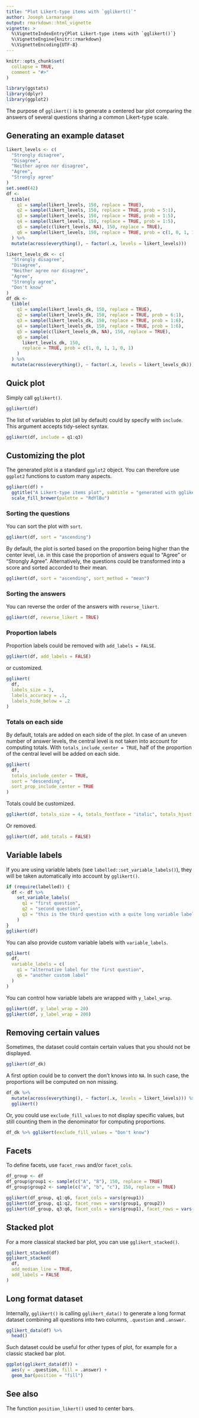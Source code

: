 ```yaml
---
title: "Plot Likert-type items with `gglikert()`"
author: Joseph Larmarange
output: rmarkdown::html_vignette
vignette: >
  %\VignetteIndexEntry{Plot Likert-type items with `gglikert()`}
  %\VignetteEngine{knitr::rmarkdown}
  %\VignetteEncoding{UTF-8}
---
```


```r
knitr::opts_chunk$set(
  collapse = TRUE,
  comment = "#>"
)
```

```r
library(ggstats)
library(dplyr)
library(ggplot2)
```

The purpose of `gglikert()` is to generate a centered bar plot comparing the answers of several questions sharing a common Likert-type scale.

## Generating an example dataset

```r
likert_levels <- c(
  "Strongly disagree",
  "Disagree",
  "Neither agree nor disagree",
  "Agree",
  "Strongly agree"
)
set.seed(42)
df <-
  tibble(
    q1 = sample(likert_levels, 150, replace = TRUE),
    q2 = sample(likert_levels, 150, replace = TRUE, prob = 5:1),
    q3 = sample(likert_levels, 150, replace = TRUE, prob = 1:5),
    q4 = sample(likert_levels, 150, replace = TRUE, prob = 1:5),
    q5 = sample(c(likert_levels, NA), 150, replace = TRUE),
    q6 = sample(likert_levels, 150, replace = TRUE, prob = c(1, 0, 1, 1, 0))
  ) %>%
  mutate(across(everything(), ~ factor(.x, levels = likert_levels)))

likert_levels_dk <- c(
  "Strongly disagree",
  "Disagree",
  "Neither agree nor disagree",
  "Agree",
  "Strongly agree",
  "Don't know"
)
df_dk <-
  tibble(
    q1 = sample(likert_levels_dk, 150, replace = TRUE),
    q2 = sample(likert_levels_dk, 150, replace = TRUE, prob = 6:1),
    q3 = sample(likert_levels_dk, 150, replace = TRUE, prob = 1:6),
    q4 = sample(likert_levels_dk, 150, replace = TRUE, prob = 1:6),
    q5 = sample(c(likert_levels_dk, NA), 150, replace = TRUE),
    q6 = sample(
      likert_levels_dk, 150,
      replace = TRUE, prob = c(1, 0, 1, 1, 0, 1)
    )
  ) %>%
  mutate(across(everything(), ~ factor(.x, levels = likert_levels_dk)))
```

## Quick plot

Simply call `gglikert()`.

```r
gglikert(df)
```

The list of variables to plot (all by default) could by specify with `include`. This argument accepts tidy-select syntax.

```r
gglikert(df, include = q1:q3)
```

## Customizing the plot

The generated plot is a standard `ggplot2` object. You can therefore use `ggplot2` functions to custom many aspects.

```r
gglikert(df) +
  ggtitle("A Likert-type items plot", subtitle = "generated with gglikert()") +
  scale_fill_brewer(palette = "RdYlBu")
```

### Sorting the questions

You can sort the plot with `sort`.

```r
gglikert(df, sort = "ascending")
```

By default, the plot is sorted based on the proportion being higher than the center level, i.e. in this case the proportion of answers equal to "Agree" or "Strongly Agree". Alternatively, the questions could be transformed into a score and sorted accorded to their mean.

```r
gglikert(df, sort = "ascending", sort_method = "mean")
```

### Sorting the answers

You can reverse the order of the answers with `reverse_likert`.

```r
gglikert(df, reverse_likert = TRUE)
```


### Proportion labels

Proportion labels could be removed with `add_labels = FALSE`.

```r
gglikert(df, add_labels = FALSE)
```

or customized.

```r
gglikert(
  df,
  labels_size = 3,
  labels_accuracy = .1,
  labels_hide_below = .2
)
```

### Totals on each side

By default, totals are added on each side of the plot. In case of an uneven number of answer levels, the central level is not taken into account for computing totals. With `totals_include_center = TRUE`, half of the proportion of the central level will be added on each side.

```r
gglikert(
  df,
  totals_include_center = TRUE,
  sort = "descending",
  sort_prop_include_center = TRUE
)
```

Totals could be customized.

```r
gglikert(df, totals_size = 4, totals_fontface = "italic", totals_hjust = .20)
```

Or removed.

```r
gglikert(df, add_totals = FALSE)
```

## Variable labels

If you are using variable labels (see `labelled::set_variable_labels()`), they will be taken automatically into account by `gglikert()`.

```r
if (require(labelled)) {
  df <- df %>%
    set_variable_labels(
      q1 = "first question",
      q2 = "second question",
      q3 = "this is the third question with a quite long variable label"
    )
}
gglikert(df)
```

You can also provide custom variable labels with `variable_labels`.

```r
gglikert(
  df,
  variable_labels = c(
    q1 = "alternative label for the first question",
    q6 = "another custom label"
  )
)
```

You can control how variable labels are wrapped with `y_label_wrap`.

```r
gglikert(df, y_label_wrap = 20)
gglikert(df, y_label_wrap = 200)
```

## Removing certain values

Sometimes, the dataset could contain certain values that you should not be displayed.

```r
gglikert(df_dk)
```

A first option could be to convert the don't knows into `NA`. In such case, the proportions will be computed on non missing.

```r
df_dk %>%
  mutate(across(everything(), ~ factor(.x, levels = likert_levels))) %>%
  gglikert()
```

Or, you could use `exclude_fill_values` to not display specific values, but still counting them in the denominator for computing proportions.

```r
df_dk %>% gglikert(exclude_fill_values = "Don't know")
```

## Facets

To define facets, use `facet_rows` and/or `facet_cols`.

```r
df_group <- df
df_group$group1 <- sample(c("A", "B"), 150, replace = TRUE)
df_group$group2 <- sample(c("a", "b", "c"), 150, replace = TRUE)

gglikert(df_group, q1:q6, facet_cols = vars(group1))
gglikert(df_group, q1:q2, facet_rows = vars(group1, group2))
gglikert(df_group, q3:q6, facet_cols = vars(group1), facet_rows = vars(group2))
```



## Stacked plot

For a more classical stacked bar plot, you can use `gglikert_stacked()`.

```r
gglikert_stacked(df)
gglikert_stacked(
  df,
  add_median_line = TRUE,
  add_labels = FALSE
)
```



## Long format dataset

Internally, `gglikert()` is calling `gglikert_data()` to generate a long format dataset combining all questions into two columns, `.question` and `.answer`.

```r
gglikert_data(df) %>%
  head()
```

Such dataset could be useful for other types of plot, for example for a classic stacked bar plot.

```r
ggplot(gglikert_data(df)) +
  aes(y = .question, fill = .answer) +
  geom_bar(position = "fill")
```

## See also

The function `position_likert()` used to center bars.
